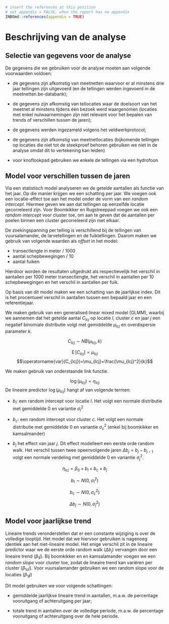 ```r
# insert the references at this position
# set appendix = FALSE, when the report has no appendix
INBOmd::references(appendix = TRUE)
```

# Beschrijving van de analyse {#bijlage1}

## Selectie van gegevens voor de analyse

De gegevens die we gebruiken voor de analyse moeten aan volgende voorwaarden voldoen:

-   de gegevens zijn afkomstig van meetnetten waarvoor er al minstens drie jaar tellingen zijn uitgevoerd (en de tellingen werden ingevoerd in de meetnetten.be-databank);

-   de gegevens zijn afkomstig van tellocaties waar de doelsoort van het meetnet al minstens tijdens één bezoek werd waargenomen (locaties met enkel nulwaarnemingen zijn niet relevant voor het bepalen van trends of verschillen tussen de jaren);

-   de gegevens werden ingezameld volgens het veldwerkprotocol;

-   de gegevens zijn afkomstig van meetnetlocaties (bijkomende tellingen op locaties die niet tot de steekproef behoren gebruiken we niet in de analyse omdat dit to vertekening kan leiden)

-   voor knoflookpad gebruiken we enkele de tellingen via een hydrofoon

## Model voor verschillen tussen de jaren

Via een statistisch model analyseren we de getelde aantallen als functie van het jaar.
Op die manier krijgen we een schatting per jaar.
We voegen ook een locatie-effect toe aan het model onder de vorm van een *random intercept*.
Hiermee geven we aan dat tellingen op eenzelfde locatie gecorreleerd zijn.
Voor Boomkikker en Rugstreeppad voegen we ook een *random intercept* voor cluster toe, om aan te geven dat de aantallen per poelen binnen een cluster gecorreleerd zijn met elkaar.

De zoekingspanning per telling is verschillend bij de tellingen van vuursalamander, de larvetellingen en de fuiktellingen.
Daarom maken we gebruik van volgende waarden als *offset* in het model:

-   transectlengte in meter / 1000
-   aantal schepbewegingen / 10
-   aantal fuiken

Hierdoor worden de resultaten uitgedrukt als respectievelijk het verschil in aantallen per 1000 meter transectlengte, het verschil in aantallen per 10 schepbewegingen en het verschil in aantallen per fuik.

Op basis van dit model maken we een schatting van de jaarlijkse index.
Dit is het procentueel verschil in aantallen tussen een bepaald jaar en een referentiejaar.

We maken gebruik van een generalised linear mixed model (GLMM), waarbij we aannemen dat het getelde aantal $C_{lcj}$ op locatie $l$, cluster $c$ en jaar $j$ een negatief binomiale distributie volgt met gemiddelde $\mu_{lcj}$ en overdispersie parameter $k$.

$$C_{lcj} \sim {NB}(\mu_{lcj}, k)$$

$$\operatorname{E}[C_{lcj}]=\mu_{lcj}$$ $$\operatorname{var}(C_{lcj})=\mu_{lcj}+\frac{\mu_{lcj}^2}{k}$$

We maken gebruik van onderstaande link functie.

$$\log(\mu_{lcj}) = \eta_{lcj}$$ De lineaire predictor $\log(\mu_{lcj})$ hangt af van volgende termen:

-   $b_{l}$: een random intercept voor locatie $l$.
    Het volgt een normale distributie met gemiddelde 0 en variantie $\sigma_{l}^2$

-   $b_{c}$: een random intercept voor cluster $c$.
    Het volgt een normale distributie met gemiddelde 0 en variantie $\sigma_{c}^2$ (enkel bij boomkikker en kamsalmander)

-   $b_{j}$ het effect van jaar $j$.
    Dit effect modelleert een eerste orde random walk.
    Het verschil tussen twee opeenvolgende jaren $\Delta b_j=b_j - b_{j-1}$ volgt een normale verdeling met gemiddelde 0 en variantie $\sigma_{j}^2$.

$$\eta_{lcj}= \beta_{0} + b_{l} + b_{c} + b_{j}$$

$$b_{l} \sim {N(0,\sigma_{l}^2)} $$

$$b_{c} \sim {N(0,\sigma_{c}^2)} $$

$$\Delta b_j \sim {N(0,\sigma_{j}^2)} $$

## Model voor jaarlijkse trend

Lineaire trends veronderstellen dat er een constante wijziging is over de volledige looptijd.
Het model dat we hiervoor gebruiken is nagenoeg identiek aan het niet-lineaire model.
Het enige verschil zit in de lineaire predictor waar we de eerste orde random walk ($\Delta b_j$) vervangen door een lineaire trend ($\beta_{1}j$).
Bij boomkikker en en kamsalamander voegen we een *random slope* voor cluster toe, zodat de lineaire trend kan variëren per cluster ($\beta_{1c}j$).
Voor vuursalamander gebruiken we een random slope voor de locaties ($\beta_{1l}j$)

Dit model gebruiken we voor volgende schattingen:

-   gemiddelde jaarlijkse lineaire trend in aantallen, m.a.w. de percentage vooruitgang of achteruitgang per jaar;

-   totale trend in aantallen over de volledige periode, m.a.w. de percentage vooruitgang of achteruitgang over de hele periode.

